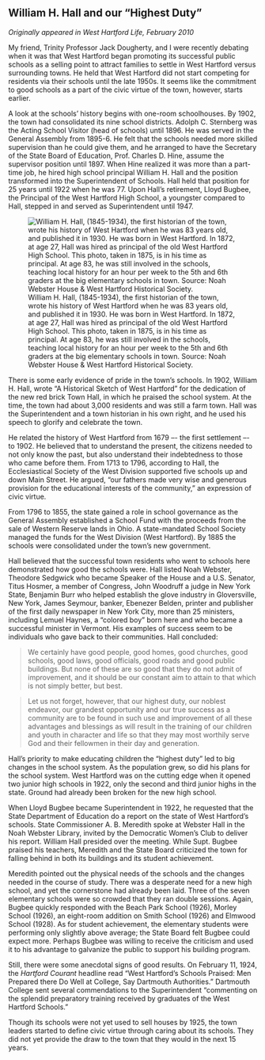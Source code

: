 ## William H. Hall and our “Highest Duty” {-}

*Originally appeared in West Hartford Life, February 2010*

My friend, Trinity Professor Jack Dougherty, and I were recently debating when it was that West Hartford began promoting its successful public schools as a selling point to attract families to settle in West Hartford versus surrounding towns. He held that West Hartford did not start competing for residents via their schools until the late 1950s. It seems like the commitment to good schools as a part of the civic virtue of the town, however, starts earlier.

A look at the schools’ history begins with one-room schoolhouses. By 1902, the town had consolidated its nine school districts. Adolph C. Sternberg was the Acting School Visitor (head of schools) until 1896. He was served in the General Assembly from 1895-6. He felt that the schools needed more skilled supervision than he could give them, and he arranged to have the Secretary of the State Board of Education, Prof. Charles D. Hine, assume the supervisor position until 1897. When Hine realized it was more than a part-time job, he hired high school principal William H. Hall and the position transformed into the Superintendent of Schools. Hall held that position for 25 years until 1922 when he was 77. Upon Hall’s retirement, Lloyd Bugbee, the Principal of the West Hartford High School, a youngster compared to Hall, stepped in and served as Superintendent until 1947.

![William H. Hall, (1845-1934), the first historian of the town, wrote his history of West Hartford when he was 83 years old, and published it in 1930. He was born in West Hartford. In 1872, at age 27, Hall was hired as principal of the old West Hartford High School. This photo, taken in 1875, is in his time as principal. At age 83, he was still involved in the schools, teaching local history for an hour per week to the 5th and 6th graders at the big elementary schools in town. Source: Noah Webster House & West Hartford Historical Society.](images/07-hall.jpg)

There is some early evidence of pride in the town’s schools. In 1902, William H. Hall, wrote “A Historical Sketch of West Hartford” for the dedication of the new red brick Town Hall, in which he praised the school system. At the time, the town had about 3,000 residents and was still a farm town. Hall was the Superintendent and a town historian in his own right, and he used his speech to glorify and celebrate the town.

He related the history of West Hartford from 1679 –- the first settlement –- to 1902. He believed that to understand the present, the citizens needed to not only know the past, but also understand their indebtedness to those who came before them. From 1713 to 1796, according to Hall, the Ecclesiastical Society of the West Division supported five schools up and down Main Street. He argued, “our fathers made very wise and generous provision for the educational interests of the community,” an expression of civic virtue.

From 1796 to 1855, the state gained a role in school governance as the General Assembly established a School Fund with the proceeds from the sale of Western Reserve lands in Ohio. A state-mandated School Society managed the funds for the West Division (West Hartford). By 1885 the schools were consolidated under the town’s new government.

Hall believed that the successful town residents who went to schools here demonstrated how good the schools were. Hall listed Noah Webster, Theodore Sedgwick who became Speaker of the House and a U.S. Senator, Titus Hosmer, a member of Congress, John Woodruff a judge in New York State, Benjamin Burr who helped establish the glove industry in Gloversville, New York, James Seymour, banker, Ebenezer Belden, printer and publisher of the first daily newspaper in New York City, more than 25 ministers, including Lemuel Haynes, a “colored boy” born here and who became a successful minister in Vermont. His examples of success seem to be individuals who gave back to their communities. Hall concluded:

> We certainly have good people, good homes, good churches, good schools, good laws, good officials, good roads and good public buildings. But none of these are so good that they do not admit of improvement, and it should be our constant aim to attain to that which is not simply better, but best.

> Let us not forget, however, that our highest duty, our noblest endeavor, our grandest opportunity and our true success as a community are to be found in such use and improvement of all these advantages and blessings as will result in the training of our children and youth in character and life so that they may most worthily serve God and their fellowmen in their day and generation.

Hall’s priority to make educating children the “highest duty” led to big changes in the school system. As the population grew, so did his plans for the school system. West Hartford was on the cutting edge when it opened two junior high schools in 1922, only the second and third junior highs in the state. Ground had already been broken for the new high school.

When Lloyd Bugbee became Superintendent in 1922, he requested that the State Department of Education do a report on the state of West Hartford’s schools. State Commissioner A. B. Meredith spoke at Webster Hall in the Noah Webster Library, invited by the Democratic Women’s Club to deliver his report. William Hall presided over the meeting. While Supt. Bugbee praised his teachers, Meredith and the State Board criticized the town for falling behind in both its buildings and its student achievement.

Meredith pointed out the physical needs of the schools and the changes needed in the course of study. There was a desperate need for a new high school, and yet the cornerstone had already been laid. Three of the seven elementary schools were so crowded that they ran double sessions. Again, Bugbee quickly responded with the Beach Park School (1926), Morley School (1926), an eight-room addition on Smith School (1926) and Elmwood School (1928). As for student achievement, the elementary students were performing only slightly above average; the State Board felt Bugbee could expect more. Perhaps Bugbee was willing to receive the criticism and used it to his advantage to galvanize the public to support his building program.

Still, there were some anecdotal signs of good results. On February 11, 1924, the *Hartford Courant* headline read “West Hartford’s Schools Praised: Men Prepared there Do Well at College, Say Dartmouth Authorities.” Dartmouth College sent several commendations to the Superintendent “commenting on the splendid preparatory training received by graduates of the West Hartford Schools.”

Though its schools were not yet used to sell houses by 1925, the town leaders started to define civic virtue through caring about its schools. They did not yet provide the draw to the town that they would in the next 15 years.
